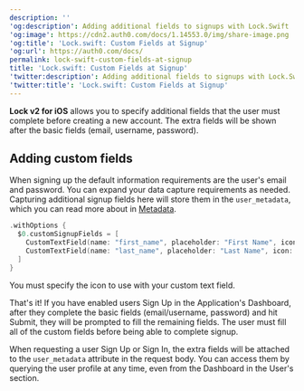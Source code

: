 ---
description: ''
'og:description': Adding additional fields to signups with Lock.Swift
'og:image': https://cdn2.auth0.com/docs/1.14553.0/img/share-image.png
'og:title': 'Lock.swift: Custom Fields at Signup'
'og:url': https://auth0.com/docs/
permalink: lock-swift-custom-fields-at-signup
title: 'Lock.swift: Custom Fields at Signup'
'twitter:description': Adding additional fields to signups with Lock.Swift
'twitter:title': 'Lock.swift: Custom Fields at Signup'
---
**Lock v2 for iOS** allows you to specify additional fields that the user must complete before creating a new account. The extra fields will be shown after the basic fields (email, username, password).

## Adding custom fields

When signing up the default information requirements are the user's email and password. You can expand your data capture requirements as needed. Capturing additional signup fields here will store them in the `user_metadata`, which you can read more about in [Metadata](/docs/manage-users/user-accounts/metadata).

```swift lines
.withOptions {
  $0.customSignupFields = [
    CustomTextField(name: "first_name", placeholder: "First Name", icon: LazyImage(name: "ic_person", bundle: Lock.bundle)),
    CustomTextField(name: "last_name", placeholder: "Last Name", icon: LazyImage(name: "ic_person", bundle: Lock.bundle))
  ]
}
```

You must specify the icon to use with your custom text field.

That's it! If you have enabled users Sign Up in the Application's Dashboard, after they complete the basic fields (email/username, password) and hit Submit, they will be prompted to fill the remaining fields. The user must fill all of the custom fields before being able to complete signup.

When requesting a user Sign Up or Sign In, the extra fields will be attached to the `user_metadata` attribute in the request body. You can access them by querying the user profile at any time, even from the Dashboard in the User's section.